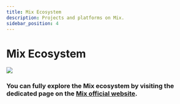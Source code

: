 ```yaml
---
title: Mix Ecosystem
description: Projects and platforms on Mix.
sidebar_position: 4
---
```


# Mix Ecosystem

![](/img/Screenshot-2023-05-11.png)

### You can fully explore the Mix ecosystem by visiting the dedicated page on the [Mix official website](https://miexs.com/ecosystem).
